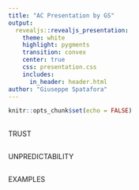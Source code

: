 ```yaml
---
title: "AC Presentation by GS"
output:
  revealjs::revealjs_presentation:
    theme: white
    highlight: pygments
    transition: convex
    center: true
    css: presentation.css
    includes:
      in_header: header.html
author: "Giuseppe Spatafora"
---
```


```r
knitr::opts_chunk$set(echo = FALSE)
```

## {data-background=#1d3956}

<span class="huge">TRUST</span>

## {data-background-iframe="https://euissr.github.io/CP187/timeline" data-background-interactive="true"}

## {data-background=#1d3956}

<span class="huge">UNPREDICTABILITY</span>

## {data-background="intro_op_country.jpg" data-background-size="contain"}

## {data-background-iframe="https://euissr.github.io/CP187/slope_low" data-background-interactive="true"}
## {data-background-iframe="https://euissr.github.io/CP187/slope_low-mid" data-background-interactive="true"}
## {data-background-iframe="https://euissr.github.io/CP187/slope_high" data-background-interactive="true"}

## {data-background=#1d3956}

<span class="huge">EXAMPLES</span>

## {data-background-iframe="https://euissr.github.io/CP187/tariffs" data-background-interactive="true"}
